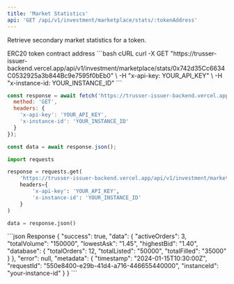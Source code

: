 ```yaml
---
title: 'Market Statistics'
api: 'GET /api/v1/investment/marketplace/stats/:tokenAddress'
---
```


Retrieve secondary market statistics for a token.

<ParamField path="tokenAddress" type="string" required>
  ERC20 token contract address
</ParamField>

<RequestExample>
```bash cURL
curl -X GET "https://trusser-issuer-backend.vercel.app/api/v1/investment/marketplace/stats/0x742d35Cc6634C0532925a3b844Bc9e7595f0bEb0" \
  -H "x-api-key: YOUR_API_KEY" \
  -H "x-instance-id: YOUR_INSTANCE_ID"
```

```javascript JavaScript
const response = await fetch('https://trusser-issuer-backend.vercel.app/api/v1/investment/marketplace/stats/0x742d35Cc6634C0532925a3b844Bc9e7595f0bEb0', {
  method: 'GET',
  headers: {
    'x-api-key': 'YOUR_API_KEY',
    'x-instance-id': 'YOUR_INSTANCE_ID'
  }
});

const data = await response.json();
```

```python Python
import requests

response = requests.get(
    'https://trusser-issuer-backend.vercel.app/api/v1/investment/marketplace/stats/0x742d35Cc6634C0532925a3b844Bc9e7595f0bEb0',
    headers={
        'x-api-key': 'YOUR_API_KEY',
        'x-instance-id': 'YOUR_INSTANCE_ID'
    }
)

data = response.json()
```
</RequestExample>

<ResponseExample>
```json Response
{
  "success": true,
  "data": {
    "activeOrders": 3,
    "totalVolume": "150000",
    "lowestAsk": "1.45",
    "highestBid": "1.40",
    "database": {
      "totalOrders": 12,
      "totalListed": "50000",
      "totalFilled": "35000"
    }
  },
  "error": null,
  "metadata": {
    "timestamp": "2024-01-15T10:30:00Z",
    "requestId": "550e8400-e29b-41d4-a716-446655440000",
    "instanceId": "your-instance-id"
  }
}
```
</ResponseExample>